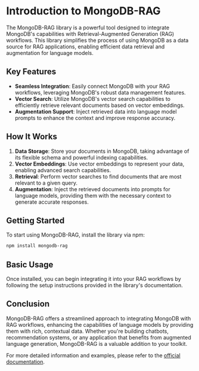 # Introduction to MongoDB-RAG

The MongoDB-RAG library is a powerful tool designed to integrate MongoDB's capabilities with Retrieval-Augmented Generation (RAG) workflows. This library simplifies the process of using MongoDB as a data source for RAG applications, enabling efficient data retrieval and augmentation for language models.

## Key Features

- **Seamless Integration**: Easily connect MongoDB with your RAG workflows, leveraging MongoDB's robust data management features.
- **Vector Search**: Utilize MongoDB's vector search capabilities to efficiently retrieve relevant documents based on vector embeddings.
- **Augmentation Support**: Inject retrieved data into language model prompts to enhance the context and improve response accuracy.

## How It Works

1. **Data Storage**: Store your documents in MongoDB, taking advantage of its flexible schema and powerful indexing capabilities.
2. **Vector Embeddings**: Use vector embeddings to represent your data, enabling advanced search capabilities.
3. **Retrieval**: Perform vector searches to find documents that are most relevant to a given query.
4. **Augmentation**: Inject the retrieved documents into prompts for language models, providing them with the necessary context to generate accurate responses.

## Getting Started

To start using MongoDB-RAG, install the library via npm:

```bash
npm install mongodb-rag
```

## Basic Usage

Once installed, you can begin integrating it into your RAG workflows by following the setup instructions provided in the library's documentation.

## Conclusion

MongoDB-RAG offers a streamlined approach to integrating MongoDB with RAG workflows, enhancing the capabilities of language models by providing them with rich, contextual data. Whether you're building chatbots, recommendation systems, or any application that benefits from augmented language generation, MongoDB-RAG is a valuable addition to your toolkit.

For more detailed information and examples, please refer to the [official documentation](#).
